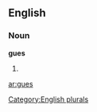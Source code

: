 {{also|gués}}
==English==

===Noun===
'''gues'''

# {{plural of|[[gue]]}}

[[Category:English plurals]]

[[ar:gues]]